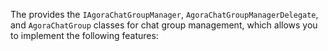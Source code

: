 <PlatformWrapper platform="ios">

The <Vg k="CHAT_SDK"/> provides the `IAgoraChatGroupManager`, `AgoraChatGroupManagerDelegate`, and `AgoraChatGroup` classes for chat group management, which allows you to implement the following features:
  
</PlatformWrapper>